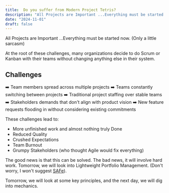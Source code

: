 ```yaml
---
title:  Do you suffer from Modern Project Tetris?
description: "All Projects are Important ...Everything must be started now. (Only a little sarcasm)"
date: "2024-11-01"
draft: false
---
```

All Projects are Important ...Everything must be started now. (Only a little sarcasm)

At the root of these challenges, many organizations decide to do Scrum or Kanban with their teams without changing anything else in their system. 
## Challenges
➡️ Team members spread across multiple projects 
➡️ Teams constantly switching between projects 
➡️ Traditional project staffing over stable teams 
➡️ Stakeholders demands that don't align with product vision
➡️ New feature requests flooding in without considering existing commitments

These challenges lead to:
- More unfinished work and almost nothing truly Done
- Reduced Quality
- Crushed Expectations
- Team Burnout
- Grumpy Stakeholders (who thought Agile would fix everything)

The good news is that this can be solved. The bad news, it will involve hard work. Tomorrow, we will look into Lightweight Portfolio Management. (Don't worry, I won't suggest [SAFe](https://agilepainrelief.com/glossary/safe-scaled-agile-framework)).

Tomorrow, we will look at some key principles, and the next day, we will dig into mechanics.